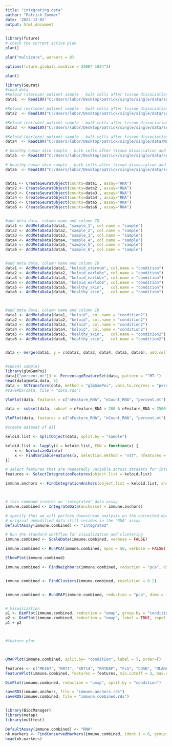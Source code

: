 ```yaml
---
title: "integrating data"
author: "Patrick Zommer"
date: '2022-12-02'
output: html_document
---
```




```r
library(future)
# check the current active plan
plan()

plan("multicore", workers = 8)

options(future.globals.maxSize = 2500* 1024^2)

plan()

```



```r
library(Seurat)
#load data
#Keloid (sternum) patient sample - bulk cells after tissue dissociation and death cell removal
data1  <- Read10X("C:/Users/labor/Desktop/patrick/single/single/data/set_4/MD001_DK1/filtered_feature_bc_matrix")

#Keloid (earlobe) patient sample - bulk cells after tissue dissociation and death cell removal.
data2  <- Read10X("C:/Users/labor/Desktop/patrick/single/single/data/set_16/MD004_DK3_Direder_4/filtered_feature_bc_matrix")

#Keloid (earlobe) patient sample - bulk cells after tissue dissociation and death cell removal,
data3  <- Read10X("C:/Users/labor/Desktop/patrick/single/single/data/set_20/MD005_DK4L_Direder_5/filtered_feature_bc_matrix")

#Keloid (earlobe) patient sample - bulk cells after tissue dissociation and death cell removal,
data4  <- Read10X("C:/Users/labor/Desktop/patrick/single/single/data/MD005_DK4R_Direder_5/filtered_feature_bc_matrix")

# healthy human skin sample - bulk cells after tissue dissociation and dead cell removal
data5  <- Read10X("C:/Users/labor/Desktop/patrick/single/single/data/set_30/MD007_DN2_NH_human_Direder_7/filtered_feature_bc_matrix")

# healthy human skin sample - bulk cells after tissue dissociation and dead cell removal
data6  <- Read10X("C:/Users/labor/Desktop/patrick/single/single/data/set_31/MD007_DN3_NH_human_Direder_7/filtered_feature_bc_matrix")


data1 <- CreateSeuratObject(counts=data1 , assay="RNA")
data2 <- CreateSeuratObject(counts=data2 , assay="RNA")
data3 <- CreateSeuratObject(counts=data3 , assay="RNA")
data4 <- CreateSeuratObject(counts=data4 , assay="RNA")
data5 <- CreateSeuratObject(counts=data5 , assay="RNA")
data6 <- CreateSeuratObject(counts=data6 , assay="RNA")


#add meta data, column name and column ID
data1 <- AddMetaData(data1, "sample_1", col.name = "sample")
data2 <- AddMetaData(data2, "sample_2", col.name = "sample")
data3 <- AddMetaData(data3, "sample_3", col.name = "sample")
data4 <- AddMetaData(data4, "sample_4", col.name = "sample")
data5 <- AddMetaData(data5, "sample_5", col.name = "sample")
data6 <- AddMetaData(data6, "sample_6", col.name = "sample")


#add meta data, column name and column ID
data1 <- AddMetaData(data1, "keloid_sternum", col.name = "condition")
data2 <- AddMetaData(data2, "keloid_earlobe", col.name = "condition")
data3 <- AddMetaData(data3, "keloid_earlobe", col.name = "condition")
data4 <- AddMetaData(data4, "keloid_earlobe", col.name = "condition")
data5 <- AddMetaData(data5, "healthy_skin",   col.name = "condition")
data6 <- AddMetaData(data6, "healthy_skin",   col.name = "condition")



#add meta data, column name and column ID
data1 <- AddMetaData(data1, "keloid", col.name = "condition2")
data2 <- AddMetaData(data2, "keloid", col.name = "condition2")
data3 <- AddMetaData(data3, "keloid", col.name = "condition2")
data4 <- AddMetaData(data4, "keloid", col.name = "condition2")
data5 <- AddMetaData(data5, "healthy_skin",   col.name = "condition2")
data6 <- AddMetaData(data6, "healthy_skin",   col.name = "condition2")


data <- merge(data1, y = c(data2, data3, data4, data5, data6), add.cell.ids = c("k1", "k2", "k3", "k4", "k5", "k6"), project = "")



```


```r
#subset samples
library(glmGamPoi)
data[["percent.mt"]] <- PercentageFeatureSet(data, pattern = "^MT-")
head(data@meta.data, 5)
data <- SCTransform(data, method = "glmGamPoi", vars.to.regress = "percent.mt", verbose = FALSE)
#saveRDS(data, file = "data.rds")

```


```r
VlnPlot(data, features = c("nFeature_RNA", "nCount_RNA", "percent.mt"), ncol = 3)
```

```r
data <- subset(data, subset = nFeature_RNA > 200 & nFeature_RNA < 2500 & nCount_RNA < 10000 & percent.mt < 10)
```





```r
VlnPlot(data, features = c("nFeature_RNA", "nCount_RNA", "percent.mt"), ncol = 3)
```


```r
#create dataset of all 

keloid.list <- SplitObject(data, split.by = "sample")

keloid.list <- lapply(X = keloid.list, FUN = function(x) {
    x <- NormalizeData(x)
    x <- FindVariableFeatures(x, selection.method = "vst", nfeatures = 2000)
})

# select features that are repeatedly variable across datasets for integration
features <- SelectIntegrationFeatures(object.list = keloid.list)

immune.anchors <- FindIntegrationAnchors(object.list = keloid.list, anchor.features = features)



# this command creates an 'integrated' data assay
immune.combined <- IntegrateData(anchorset = immune.anchors)


```

```r
# specify that we will perform downstream analysis on the corrected data note that the
# original unmodified data still resides in the 'RNA' assay
DefaultAssay(immune.combined) <- "integrated"

# Run the standard workflow for visualization and clustering
immune.combined <- ScaleData(immune.combined, verbose = FALSE)

immune.combined <- RunPCA(immune.combined, npcs = 50, verbose = FALSE)

ElbowPlot(immune.combined)

immune.combined <- FindNeighbors(immune.combined, reduction = "pca", dims = 1:6)


immune.combined <- FindClusters(immune.combined, resolution = 0.2)


immune.combined <- RunUMAP(immune.combined, reduction = "pca", dims = 1:6,n.neighbours=500L, min.dist=0.2)


# Visualization
p1 <- DimPlot(immune.combined, reduction = "umap", group.by = "condition")
p2 <- DimPlot(immune.combined, reduction = "umap", label = TRUE, repel = TRUE)
p1 + p2



#feature plot



UMAPPlot(immune.combined, split.by= "condition", label = T, order=T)

features <- c("MKI67", "KRT1", "KRT14", "KRTDAP", "FLG", "CDSN", "MLANA", "PTPRC", "CD207", "SELE", "LYVE1", "COL1A1", "S100B", "ACTA2")
FeaturePlot(immune.combined, features = features, min.cutoff = 3, max.cutoff = 6, order = T)


```

```r
DimPlot(immune.combined, reduction = "umap", split.by = "condition")

saveRDS(immune.anchors, file = "immune.anchors.rds")
saveRDS(immune.combined, file = "immune.combined.rds")



```
```r
library(BiocManager)
library(metap)
library(multtest)

DefaultAssay(immune.combined) <- "RNA"
nk.markers <- FindConservedMarkers(immune.combined, ident.1 = 6, grouping.var = "condition", verbose = FALSE)
head(nk.markers)
```

